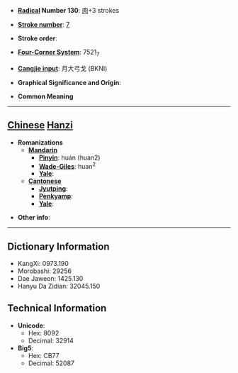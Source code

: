 * '''[[Wiktionary:Chinese radical index| Radical]] Number 130''': [[Wiktionary:Chinese radical index 肉|肉]]+3 strokes

* '''[[Wiktionary:Chinese total strokes index|Stroke number]]''': [[Wiktionary:Chinese total strokes index 7|7]]

* '''Stroke order''': 

* '''[[Wiktionary:Chinese four corner index|Four-Corner System]]''': 7521<sub>7</sub>

* '''[[Wiktionary:Chinese Cangjie index|Cangjie input]]''': 月大弓戈 (BKNI)

* '''Graphical Significance and Origin''': 

* '''Common Meaning'''

----

== [[Chinese]] [[Hanzi]] ==

* '''Romanizations'''
** '''[[Mandarin]]'''
*** '''[[Pinyin]]''': huán (huan2)
*** '''[[Wade-Giles]]''': huan<sup>2</sup>
*** '''[[Yale]]''': 
** '''[[Cantonese]]'''
*** '''[[Jyutping]]''':
*** '''[[Penkyamp]]''': 
*** '''[[Yale]]''': 

* '''Other info''': 

----

== Dictionary Information ==

* KangXi: 0973.190
* Morobashi: 29256
* Dae Jaweon: 1425.130
* Hanyu Da Zidian: 32045.150

== Technical Information ==

* '''Unicode''':
** Hex: 8092
** Decimal: 32914
* '''Big5''':
** Hex: CB77
** Decimal: 52087